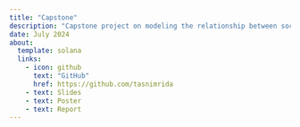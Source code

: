 ```yaml
---
title: "Capstone"
description: "Capstone project on modeling the relationship between socioeconomic factors and premature deaths at a county level in the United States for SURE 2024 at CMU" 
date: July 2024
about:
  template: solana
  links:
    - icon: github
      text: "GitHub"
      href: https://github.com/tasnimrida
    - text: Slides
    - text: Poster
    - text: Report
---
```

